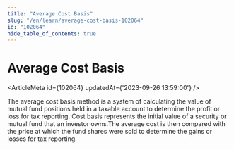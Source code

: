 ```yaml
---
title: "Average Cost Basis"
slug: "/en/learn/average-cost-basis-102064"
id: "102064"
hide_table_of_contents: true
---
```



# Average Cost Basis

<ArticleMeta id={102064} updatedAt={'2023-09-26 13:59:00'} />
<div className='border-solid border-b border-t-0 my-4 border-[var(--ifm-color-gray-300)]' />

The average cost basis method is a system of calculating the value of mutual fund positions held in a taxable account to determine the profit or loss for tax reporting. Cost basis represents the initial value of a security or mutual fund that an investor owns.The average cost is then compared with the price at which the fund shares were sold to determine the gains or losses for tax reporting.
